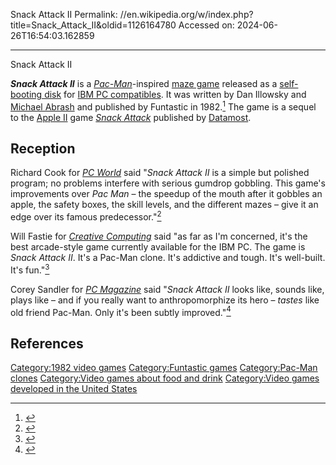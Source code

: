 Snack Attack II
Permalink: //en.wikipedia.org/w/index.php?title=Snack_Attack_II&oldid=1126164780
Accessed on: 2024-06-26T16:54:03.162859



------
Snack Attack II
{{Infobox video game
| title = Snack Attack II
| collapsible = yes
| state = 
| image = [[Image:Snack_Attack_II_cover.png]]
| border = yes
| caption = ''Box for Snack Attack II''
| developer = Dan Illowsky <br> [[Michael Abrash]]
| publisher = Funtastic
| series = 
| engine = 
| platforms = IBM PC
| released = 1982
| genre = Arcade
| modes = 
}}

'''''Snack Attack II''''' is a ''[[Pac-Man]]''-inspired [[maze game]] released as a [[self-booting disk]] for [[IBM PC compatible]]s. It was  written by Dan Illowsky and [[Michael Abrash]] and published by Funtastic in 1982.<ref name=giantlist>{{Cite web|url=https://dadgum.com/giantlist/|title=The Giant List of Classic Game Programmers|website=dadgum.com}}</ref> The game is a sequel to the [[Apple II]] game ''[[Snack Attack]]'' published by [[Datamost]].

==Reception==
Richard Cook for ''[[PC World]]'' said "''Snack Attack II'' is a simple but polished program; no problems interfere with serious gumdrop gobbling. This game's improvements over ''Pac Man'' – the speedup of the mouth after it gobbles an apple, the safety boxes, the skill levels, and the different mazes – give it an edge over its famous predecessor."<ref>{{Cite web|url=http://archive.org/details/pcworld15unse/page/134/mode/2up|title=PC World|via=Internet Archive}}</ref>

Will Fastie for ''[[Creative Computing]]'' said "as far as I'm concerned, it's the best arcade-style game currently available for the IBM PC. The game is ''Snack Attack II''. It's a Pac-Man clone. It's addictive and tough. It's well-built. It's fun."<ref>{{Cite web|url=http://archive.org/details/CreativeComputingbetterScan198302/page/n279/mode/2up|title=Creative Computing (better Scan) 1983 02|date=February 1, 1983|via=Internet Archive}}</ref>

Corey Sandler for ''[[PC Magazine]]'' said "''Snack Attack II'' looks like, sounds like, plays like – and if you really want to anthropomorphize its hero – ''tastes'' like old friend Pac-Man. Only it's been subtly improved."<ref>{{Cite web|url=http://archive.org/details/PC-Mag-1983-02/page/n205/mode/2up|title=PC Mag 1983-02|date=February 4, 1983|via=Internet Archive}}</ref>

==References==
{{reflist}}

[[Category:1982 video games]]
[[Category:Funtastic games]]
[[Category:Pac-Man clones]]
[[Category:Video games about food and drink]]
[[Category:Video games developed in the United States]]